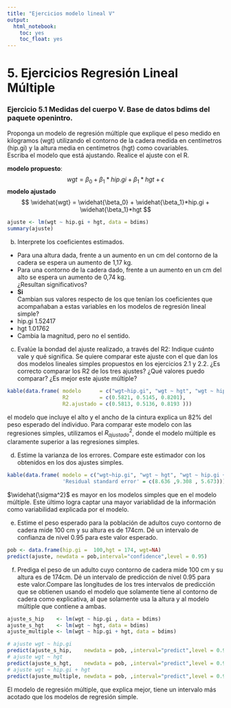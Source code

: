 ```yaml
---
title: "Ejercicios modelo lineal V"
output:
  html_notebook:
    toc: yes
    toc_float: yes
---
```



# 5. Ejercicios Regresión Lineal Múltiple

### Ejercicio 5.1 Medidas del cuerpo V. Base de datos bdims del paquete openintro.

Proponga un modelo de regresión múltiple que explique el peso medido en kilogramos (wgt) utilizando el contorno de la cadera medida en centímetros (hip.gi) y la altura media en centímetros (hgt) como covariables.    
Escriba el modelo que está ajustando. Realice el ajuste con el R.

__modelo propuesto__:
$$
wgt = \beta_0 + \beta_1*hip.gi + \beta_1*hgt + \epsilon
$$
__modelo ajustado__
$$
\widehat{wgt} = \widehat{\beta_0} + \widehat{\beta_1}*hip.gi + \widehat{\beta_1}*hgt
$$

```r
ajuste <- lm(wgt ~ hip.gi + hgt, data = bdims)
summary(ajuste)
```


b) Interprete los coeficientes estimados.     
 * Para una altura dada, frente a un aumento en un cm del contorno de la cadera se espera un aumento de 1,17 kg.  
  * Para una contorno de la cadera dado, frente a un aumento en un cm del alto se espera un aumento de 0,74 kg.  
¿Resultan significativos?       
  * __Si__      
Cambian sus valores respecto de los que tenían los coeficientes que acompañaban a estas variables en los modelos de regresión lineal simple?
  * hip.gi 1.52417    
  * hgt    1.01762    
  * Cambia la magnitud, pero no el sentido.
  
c) Evalúe la bondad del ajuste realizado, a través del R2: Indique cuánto vale y qué significa. Se quiere comparar este ajuste con el que dan los dos modelos lineales simples propuestos en los ejercicios 2.1 y 2.2. ¿Es correcto comparar los R2 de los tres ajustes? ¿Qué valores puedo comparar? ¿Es mejor este ajuste múltiple?


```r
kable(data.frame( modelo      = c("wgt~hip.gi", "wgt ~ hgt", "wgt ~ hip.gi + hgt"),
                  R2          = c(0.5821, 0.5145, 0.8201),
                  R2.ajustado = c(0.5813, 0.5136, 0.8193 )))


```
 
el modelo que incluye el alto y el ancho de la cintura explica un 82% del peso esperado del individuo. Para comparar este modelo con las regresiones simples, utilizamos el $R^{2}_{ajustado}$, donde el modelo múltiple es claramente superior a las regresiones simples.

d) Estime la varianza de los errores. Compare este estimador con los obtenidos en los dos ajustes simples.

```r
kable(data.frame( modelo = c("wgt~hip.gi", "wgt ~ hgt", "wgt ~ hip.gi + hgt"),
                  'Residual standard error' = c(8.636 ,9.308 , 5.673)))

```

$\widehat{\sigma^2}$ es mayor en los modelos simples que en el modelo múltiple. Este último logra captar una mayor variablidad de la información como variabilidad explicada por el modelo.

e) Estime el peso esperado para la población de adultos cuyo contorno de cadera mide 100 cm y su altura es de 174cm. Dé un intervalo de confianza de nivel 0.95 para este valor esperado.

```r
pob <- data.frame(hip.gi =  100,hgt = 174, wgt=NA)
predict(ajuste, newdata = pob,interval="confidence",level = 0.95)

```

f) Prediga el peso de un adulto cuyo contorno de cadera mide 100 cm y su altura es de 174cm. Dé un intervalo de predicción de nivel 0.95 para este valor.Compare las longitudes de los tres intervalos de predicción que se obtienen usando el modelo que solamente tiene al contorno de cadera como explicativa, al que solamente usa la altura y al modelo múltiple que contiene a ambas.


```r
ajuste_s_hip    <- lm(wgt ~ hip.gi , data = bdims)
ajuste_s_hgt    <- lm(wgt ~ hgt, data = bdims)
ajuste_multiple <- lm(wgt ~ hip.gi + hgt, data = bdims)

# ajuste wgt ~ hip.gi
predict(ajuste_s_hip,    newdata = pob, ,interval="predict",level = 0.95)
# ajuste wgt ~ hgt
predict(ajuste_s_hgt,    newdata = pob, ,interval="predict",level = 0.95)
# ajuste wgt ~ hip.gi + hgt
predict(ajuste_multiple, newdata = pob, ,interval="predict",level = 0.95)

```

El modelo de regresión múltiple, que explica mejor, tiene un intervalo más acotado que los modelos de regresión simple.
